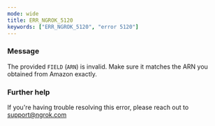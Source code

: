 ```yaml
---
mode: wide
title: ERR_NGROK_5120
keywords: ["ERR_NGROK_5120", "error 5120"]
---
```



### Message

The provided `FIELD` (`ARN`) is invalid. Make sure it matches the ARN you obtained from Amazon exactly.

<ErrorDetails />

### Further help

If you're having trouble resolving this error, please reach out to [support@ngrok.com](mailto:support@ngrok.com?subject=Help%20with%20ERR_NGROK_5120)
